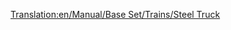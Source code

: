 [[Translation:en/Manual/Base Set/Trains/Steel Truck]]
{{es/Vagones|Imagen=[[File:en/Steeltruck.png]]
|Nombre=Vagón de Acero
|PrecioNormal=2.296 € (1.148 £)
|PesoNormal=18 / 38 t
|CapacidadNormal=20 t de acero
|PrecioMono="
|PesoMono=18 / 43 t
|CapacidadMono=25 t de acero
|PrecioMag="
|PesoMag=18 / 45 t
|CapacidadMag=27 t de acero
|Descripción=el '''vagón de acero''' es el más adecuado para transportar el [[es/Manual/Base Set/Cargos/Acero|acero]] que se fabrica en la [[es/Manual/Base Set/Industries/Acería|acería]] hasta la [[es/Manual/Base Set/Industries/Fábrica|fábrica]]. Sólo está disponible en el clima [[es/Manual/Clima#templado|templado]].
}}